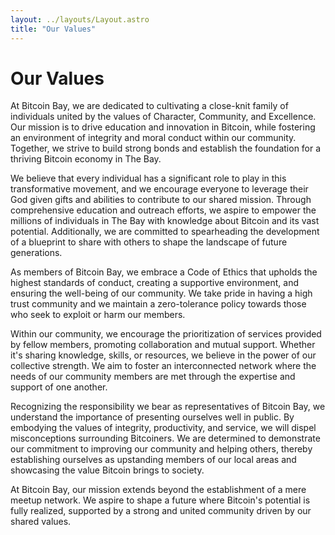 ```yaml
---
layout: ../layouts/Layout.astro
title: "Our Values"
---
```

# Our Values

At Bitcoin Bay, we are dedicated to cultivating a close-knit family of individuals united by the values of Character, Community, and Excellence. Our mission is to drive education and innovation in Bitcoin, while fostering an environment of integrity and moral conduct within our community. Together, we strive to build strong bonds and establish the foundation for a thriving Bitcoin economy in The Bay.

We believe that every individual has a significant role to play in this transformative movement, and we encourage everyone to leverage their God given gifts and abilities to contribute to our shared mission. Through comprehensive education and outreach efforts, we aspire to empower the millions of individuals in The Bay with knowledge about Bitcoin and its vast potential. Additionally, we are committed to spearheading the development of a blueprint to share with others to shape the landscape of future generations.

As members of Bitcoin Bay, we embrace a Code of Ethics that upholds the highest standards of conduct, creating a supportive environment, and ensuring the well-being of our community. We take pride in having a high trust community and we maintain a zero-tolerance policy towards those who seek to exploit or harm our members.

Within our community, we encourage the prioritization of services provided by fellow members, promoting collaboration and mutual support. Whether it's sharing knowledge, skills, or resources, we believe in the power of our collective strength. We aim to foster an interconnected network where the needs of our community members are met through the expertise and support of one another.

Recognizing the responsibility we bear as representatives of Bitcoin Bay, we understand the importance of presenting ourselves well in public. By embodying the values of integrity, productivity, and service, we will dispel misconceptions surrounding Bitcoiners. We are determined to demonstrate our commitment to improving our community and helping others, thereby establishing ourselves as upstanding members of our local areas and showcasing the value Bitcoin brings to society.

At Bitcoin Bay, our mission extends beyond the establishment of a mere meetup network. We aspire to shape a future where Bitcoin's potential is fully realized, supported by a strong and united community driven by our shared values.
